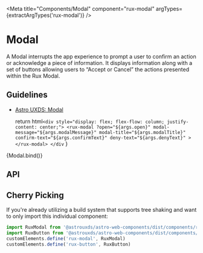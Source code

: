 
<Meta
    title="Components/Modal"
    component="rux-modal"
    argTypes={extractArgTypes('rux-modal')}
/>

# Modal

A Modal interrupts the app experience to prompt a user to confirm an action or acknowledge a piece of information. It displays information along with a set of buttons allowing users to “Accept or Cancel” the actions presented within the Rux Modal.

## Guidelines

-   [Astro UXDS: Modal](https://astrouxds.com/ui-components/dialog-box)

    return html`
        <div style="display: flex; flex-flow: column; justify-content: center;">
            <rux-modal
                ?open="${args.open}"
                modal-message="${args.modalMessage}"
                modal-title="${args.modalTitle}"
                confirm-text="${args.confirmText}"
                deny-text="${args.denyText}"
            ></rux-modal>
        </div
    `
}

<Canvas>
    <Story
      args={{
        open: true,
        modalMessage: 'Modal message',
        modalTitle: 'Modal title',
        confirmText: 'Release',
        denyText: 'Cancel'
      }}
      name="Modal"
    >
      {Modal.bind()}
    </Story>
</Canvas>

## API

<ArgsTable of="rux-modal" />

## Cherry Picking

If you're already utilizing a build system that supports tree shaking and want to only import this individual component:

```js
import RuxModal from '@astrouxds/astro-web-components/dist/components/rux-modal.js'
import RuxButton from '@astrouxds/astro-web-components/dist/components/rux-button.js'
customElements.define('rux-modal', RuxModal)
customElements.define('rux-button', RuxButton)
```
